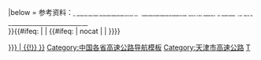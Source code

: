 {{Navbox
|name   = 天津市高速公路
|title  = [[天津高速公路|<span style="color:white;">天津市高速公路</span>]]
|titlestyle = background:green; color:white;
|groupstyle =background:green; color:white;text-align:center;
|belowstyle = background:#008000; color:white;
|image=[[File:Tianjin_ExpressWay_Network.svg|300px]]
|state  = collapsed
|group1 = [[中华人民共和国国家高速公路网|<span style="color:white;">国家高速</span>]]<br />[[File:China Expwy GXX sign no name.svg|45px]]</span>
|list1  =
{{Navbox|child
|groupstyle = background:#228B22; color:white; text-align:left; width:22%; 
|group1 = {{China Expwy Name|G1|[[京哈高速公路|<span style="color:white;">京哈高速</span>]]}}
|list1 = 原[[京沈高速公路]]天津段
|group2 = {{China Expwy Name|G0111|[[秦滨高速公路|<span style="color:white;">秦滨高速</span>]]}}
|list2 = 由原S11[[海滨高速公路]]和S31滨海新区绕城高速组成
|group3 = {{China Expwy Name|G0121|[[京秦高速公路|<span style="color:white;"> 京秦高速</span>]]}}
|list3  = 未来将作为{{China Expwy Name|G95}}改线段一部分
|group4 = {{China Expwy Name|G2|[[京沪高速公路|<span style="color:white;">京沪高速</span>]]}}
|list4  = 由{{China Expwy Name|S40|P=Tianjin}}天津（津冀界-泗村店）段和京沪高速公路天津段组成
|group5 = {{China Expwy Name|G0211|[[津石高速公路|<span style="color:white;">津石高速</span>]]}}
|list5 = 天津境内长38.8公里，其中长深高速互通-京沪高速石各庄互通段为原{{China Expwy Name|S60|P=Tianjin|[[滨石高速公路|滨石高速]]}}
|group6 = {{China Expwy Name|G18|[[荣乌高速公路|<span style="color:white;">荣乌高速</span>]]}}
|list6  = 与{{China Expwy Name|S7|P=Tianjin}}部分共线（计划改线）
|group7 = {{China Expwy Name|G25|[[长深高速公路|<span style="color:white;">长深高速</span>]]}}
|list7  = 原[[唐津高速公路]]和[[津汕高速公路]]天津段
|group8 = {{China Expwy Name|G2502|[[天津绕城高速公路|<span style="color:white;">天津绕城高速</span>]]}}
|list8  = [[滨保高速公路]]段起于芦台开发区，止于武清区石各庄镇，全长81.6公里
}}
{{nowrap end}}
|group2 = <span style="color:white;">津高速<br />[[File:Tianjin Expwy SXX sign no name.svg|45px]]</span>
|list2  =
{{Navbox|child 
|groupstyle =background:#228B22; color:white; text-align:left; width:22%;  
|group1  = {{China Expwy Name|S1|P=Tianjin|[[津蓟高速公路|<span style="color:white;">津蓟高速</span>]]}}
|list1   = 起自金钟公路徐庄子互通立交，止于蓟县道卜谷（接北京[[京平高速]]），全长约118公里
|group2  = {{China Expwy Name|S11|P=Tianjin|[[海滨高速公路|<span style="color:white;">海滨大道</span>]]}}
|list2   = 原[[沿海高速公路]]天津段，2019年~2021年间编号曾一度废止，后因调整秦滨高速走线，滨海绕城北部互通-南部互通段得以恢复
|group3  = {{China Expwy Name|S2|P=Tianjin|[[津宁高速公路|<span style="color:white;">津宁高速</span>]]}}
|list3   = 起点位于外环线志成道立交，终点穿越{{China Expwy Name|G2502}}接津芦公路，主线全长约48公里，另有汉沽联络线，长约1.54公里
|group4  = {{China Expwy Name|S21|P=Tianjin|[[塘承高速公路|<span style="color:white;">塘承高速（天津段）</span>]]}}
|list4   = 自天津市域滨海新区、天津港，通往河北承德市与内蒙古东部地区。一期工程线路全长66.5公里，未来将作为{{China Expwy Name|G95}}改线段一部分
|group5  = {{China Expwy Name|S3|P=Tianjin|[[津滨高速公路|<span style="color:white;">津滨高速</span>]]}}
|list5   = 西起天津市外环线，通过东丽区到达滨海新区胡家园立交桥进入滨海新区核心区，全长28公里
|group6  = {{China Expwy Name|S30|P=Tianjin|[[京津高速公路|<span style="color:white;">京津高速（天津段）</span>]]}}
|list6   = 起自天津武清区高村（京津界），止于滨海新区塘沽北塘，全长107.4公里
|group7  = {{China Expwy Name|S31|P=Tianjin|[[滨海新区绕城高速公路|<span style="color:white;">滨海绕城高速</span>]]}}
|list7   = 西外环段起自滨海绕城北部互通，经中新天津生态城北部、长深高速东侧至官港森林公园附近后向东南（另设官港支线，{{citation needed|编号S85}}），至滨海绕城南部互通<br>目前开通的路段已于2021年6月起并入{{China Expwy Name|G0111}}，南北两端皆有东延规划
|group8  = {{China Expwy Name|S4|P=Tianjin|[[津港高速公路|<span style="color:white;">津港高速</span>]]}}
|list8   = 起自外环线与洞庭路交口，止于大港区板港路与胜利街（育梁路）交口，全长约24公里
|group9  = {{China Expwy Name|S40|P=Tianjin|[[京津塘高速公路|<span style="color:white;">京津塘高速（天津段）</span>]]}}
|list9   = 北京段与[[京沪高速]]共线
|group10  = {{China Expwy Name|S50|P=Tianjin|[[津晋高速公路|<span style="color:white;">津晋高速（天津段）</span>]]}}
|list10   = 起自海防路水门处，止于京沪高速天津段当城互通，全长约73公里
|group11  = {{China Expwy Name|S51|P=Tianjin|[[宁静高速公路|<span style="color:white;">宁静高速</span>]]}}
|list11   = 起自北辰区东堤头京津互通立交，止于西青区津晋高速互通立交，全长约42公里
|group12 = {{China Expwy Name|S6|P=Tianjin|[[津沧高速公路|<span style="color:white;">津沧高速（天津段）</span>]]}}
|list12  = 起自外环线津静立交处，止于河北省青县。全长54公里。
|group13 = {{China Expwy Name|S7|P=Tianjin|[[津雄高速公路|<span style="color:white;">津雄高速（天津段）</span>]]}}
|list13  = 天津段全长23.944公里
}}
| group3=<span style="color:white;">京津冀高速</span><br />（2017年7月1日实施）
| list3=
 {{Navbox | child
  | groupstyle = background:#008000; color:white; text-align:left; width:10em;
  | liststyle = width:auto; text-align:left
  | group1 = 放射线
  | list1 = {{China Expwy Name|S3201|P=Beijing|[[京蓟津高速公路|京蓟津]]（[[津蓟高速公路|津蓟]]）}}{{·}}{{China Expwy Name|S3301|P=Beijing|[[京津高速公路|京津]]}}
  | group2 = 南北纵线
  | list2 ={{China Expwy Name|S3305|P=Beijing|[[津沧高速公路|津沧]]}}
  | group3 = 东西横线
  | list3 ={{China Expwy Name|S3500|P=Beijing|[[唐廊高速公路|唐廊]]}}
}}
|below = 参考资料：[http://202.106.162.203/DB11!T~3003-2016.pdf?id=U3RhbmRhcmQsMjA5OTQ2Mg== <span style="color:white">京津冀跨省市省级高速公路命名和编号规则（北京市地方标准 DB11/T 3003—2016）</span>]<br>
{{中国各省高速公路模板}}
}}<includeonly>{{#ifeq: {{NAMESPACE}} | {{NS:0}} | {{#ifeq: {{{1|}}} | nocat | | [[Category:天津市高速公路{{#if:{{{catIdx|}}} | {{!}}
{{{catIdx|}}} }}]]}}}}</includeonly><noinclude>
[[Category:中国各省高速公路导航模板]]
[[Category:天津市高速公路]]
[[Category:中国高速公路模板|T]]
</noinclude>